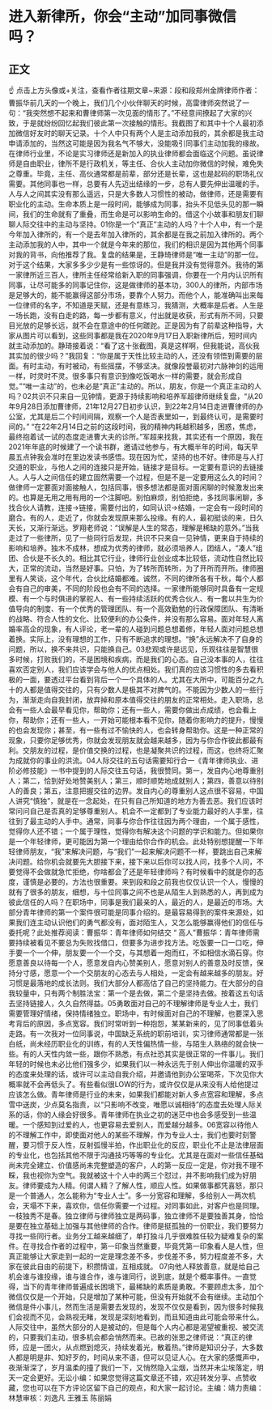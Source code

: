 # 进入新律所，你会“主动”加同事微信吗？
## 正文
☝ 点击上方头像或+关注，查看作者往期文章~来源：段和段郑州金牌律师作者：曹振华前几天的一个晚上，我们几个小伙伴聊天的时候，高雷律师突然说了一句：“我突然想不起来和曹律师第一次见面的情形了。”不经意间撩起了大家的兴致，于是就纷纷回忆起我们彼此第一次接触的情形。我截图了和其中十个人最初添加微信好友时的聊天记录。十个人中只有两个人是主动添加我的，其余都是我主动申请添加的，当然这可能是因为我名气不够大，没能吸引同事们主动加我的缘故。在律师行业里，不论是实习律师还是新加入的执业律师都会面临这个问题。虽说律师是自由职业，律所不是行政机关，等主任、合伙人主动加你微信的时候，难免失之尊重。毕竟，主任、高伙通常都是前辈，部分还是长辈，这也是起码的职场礼仪需要。其他同事也一样，总要有人先迈出结缘的一步，总有人要先伸出温暖的手。人与人之间其实没有那么遥远，只是大多数人习惯性的被动，做律师，还是需要有职业化的主动。生命本质上是一段时间，能够成为同事，抬头不见低头见的那一瞬间，我们的生命就有了重叠，而生命是可以影响生命的。借这个小故事和朋友们聊聊人际交往中的主动与坚持。01你是一个“真正”主动的人吗？十个人中，有一个是今年加入律所的，有一个是去年加入律所的，其余都是在我之前加入律所的。两个主动添加我的人中，其中一个就是今年来的那位，我们的相识是因为其他两个同事对我的背书，向他推荐了我。复盘的结果是，王静琦律师是“唯一主动”的那一位。对于这个结果，大家多多少少是有一些惊讶的。但是我并没有觉得意外。我待的第一家律所近三百人，律所主任经常给新入职的同事强调，你要在一个月内认识所有同事，让尽可能多的同事记住你，这是做律师的基本功，300人的律所，内部市场是足够大的，能不能赢得这部分市场，要靠个人努力。而他个人，能准确叫出来每一位律师的名字，不知道是天赋，还是有意练习，我猜测，大概率是后者。人生是一场长跑，没有白走的路，每一步都有意义，付出就是收获，形式有所不同，只要目光放的足够长远，就不会在意途中的任何蹉跎。正是因为有了前辈这种指导，大家从图片可以看到，这些同事都是我在2020年9月17日入职新律所后，短时间内就主动添加的。静琦接着说：“看了这十张截图，真是这样啊，但我能说，高伙我其实加的很少吗？”我回复：“你是属于天性比较主动的人，还没有领悟到需要的层面。有时主动，有时被动，有些摇摆，不够坚决。就像段誉最初对六脉神剑的运用一样，时灵时不灵。很多事只有意识到像吃饭喝水一样的需要，就会形成自觉。”“唯一主动”的，也未必是“真正”主动的。所以，朋友，你是一个真正主动的人吗？02共识不只来自一见钟情，更源于持续影响和培养军超律师继续复盘，“从20年9月28日添加曹律师，21年12月27日初步认识，到22年2月14日走进曹律师的办公室，尤其是后二个时间间隔，观察一个人是否表里如一，到最终认可，是需要时间的。” “在22年2月14日之前的这段时间，我的精神内耗越积越多，困惑，焦虑，最终抱着试一试的态度走进曹大夫的诊所。”军超来找我，其实还有一个原因，我在2021年年底的时候建了一个读书群，邀请过他参与，有大概半年的时间，每天早晨五点钟我会准时在里边发读书感悟。现在因为忙，坚持的也不好。律师是与人打交道的职业，与他人之间的连接只是开始，链接才是目标。一定要有意识的去链接人。人与人之间信任的建立固然需要一个过程，但是不是一定要用这么久的时间？做律师一定要面对面接触人，包括同事，很多想法都是面对面闲聊的时候激发出来的。也算是无用之用有用的一个注脚吧。别怕麻烦，别怕拒绝，多找同事闲聊，多找合伙人请教，连接→链接，需要付出的，如同认识→结婚，一定会有一段时间的磨合。有的人，走近了，你就会发现原来那么投缘。有的人，最初挺谈的来，日久天长，又渐行渐远。罗翔老师说：“误解是人生的常态，理解是稀缺的意外。”当我走过了一些律所，见了一些同行后发现，共识不只来自一见钟情，更来自于持续的影响和培养。独木不成林，想成为优秀的律师，就必须培养人，团结人，“凑人”组团、合伙是不长久的。相比其它行业，律师行业创业成本比较低，流动性自然比较大，正常的流动，当然是好事。只怕，为了转所而转所，为了开所而开所。律师圈里有人笑谈，这个年代，合伙比结婚都难。诚然，不同的律所各有千秋，每个人都会有自己的审美，不同的阶段也会有不同的选择。一家律所能够同时具备有一定规模、有一个与时俱进的掌舵人、有一些持续活跃的优秀合伙人、有一套以共生为价值导向的制度、有一个优秀的管理团队、有一个高效勤勉的行政保障团队、有清晰的战略、符合人性的文化、比较便利的办公条件，并没有那么容易。面对年轻人离婚率高企的现象，有人评论，老一辈的人碰到问题总想着修，年轻人面对问题总想着换。实际上，没有理想的工作，只有不断追求的理想。“换”永远解决不了自身的问题，所以，换不来共识，只能换自己。03悲观或许是远见，乐观往往是智慧很多时候，打败我们的，不是困境和疾病，而是我们的心态。自己没本事的人，往往喜欢否定别人，我们应该学会与他人的优点相处。我们真的应该习惯性的多去看积极的一面，要透过平台看到背后一个一个具体的人。尤其在大所中，可能百分之九十的人都是值得交往的，只有少数人是极其不对脾气的。不能因为少数人的一些行为，渐渐走向自我封闭，放弃掉和原本值得交往的朋友的正常相处。走入职场，总会有一些人会最早看见你，帮助你；还有一些人，需要你做出点成绩，也会看上你，帮助你；还有一些人，一开始可能根本看不见你，随着你影响力的提升，慢慢的也会发现你；甚至，有一些有过不愉快的人，也会转身帮助你。这是一种正常的现象，只要你足够优秀，你就会发现朋友就会越来越多，因为与你合作彼此都最有利。交朋友的过程，是价值交换的过程，也是凝聚共识的过程，而这，也终将汇聚为成就你的事业的洪流。04人际交往的五句话需要知行合一《青年律师执业、进阶必修技能》一书中提到的人际交往五句话，我很赞同。第一，发自内心地尊重别人；第二，恰到好处地赞美别人；第三，顺时顺势地成就别人；第四，善意以待别人的善良；第五，注意把握交往的边界。发自内心的尊重别人这点很不容易，中国人讲究“慎独”，就是在一念起处，在只有自己所知道的地方为善去恶。我们应该时常问问自己是否真的足够尊重别人。机会不一定都到了专业能力最好的人手里，往往到了最主动的人手中。通常，同事与你合作往往因为两个理由，一个属于感性，觉得你人还不错；一个属于理性，觉得你有解决这个问题的学识和能力。但如果你是一个年轻律师，更可能因为第一个理由给你合作的机会。此处特别想提醒一下年轻律师朋友，“我”来解决问题，与“我们”一起来解决问题不一样，要跳出自己来解决问题。给你机会就要先大胆接下来，接下来以后你可以找人问，找多个人问，不要觉得不会做就急忙拒绝，你啥都会了还是年轻律师吗？有时候看中的就是你的态度，谨慎是必要的，方法也很重要。来到段和段之前我也仅仅认识一个人，慢慢的就有了很多的朋友，细想，与十位同事之间不也是从陌生人到熟悉的人，再到成为彼此信任的人吗？在职场中，同事是我们最亲的人，最近的人，是最近的市场。大部分青年律师的第一个案件很可能是同事介绍的。是最容易得到的案件来源处，如果我们连主动认识他们的勇气都没有，面对陌生人，又怎么能够赢得他们的信任与委托呢？此处推荐阅读：曹振华：青年律师如何结交 “ 高人”曹振华：青年律师需要持续被看见不要总为失败找借口，但要多为进步找方法。吃饭要一口一口吃，伸手要一个一个伸，朋友要一个一个交，与其想着一炮而红，不如相信水滴石穿。你愿意善良以待每一个人，愿意发自内心赞美别人，愿意对别人的善意及时反馈，保持分寸感，愿意一个一个交朋友的心态去与人相处，一定会有越来越多的朋友。好习惯是最落地的成长法则。我们大部分人都高估了自己的坚持能力。在大部分的自我较量中，只有两个制胜法宝：第一个是去做，第二个是坚持去做。按着这五句话去坚持链接人，久久自然得益。05勇敢面对自己的不理解律师是专业人士，我们需要管理好情绪，保持情绪独立。职场中，有时候面对自己的不理解，也要深入思考背后的原因，多点宽容。我们时常听到一种抱怨，某某新来的，见了同事低着头走路。有一次我对一位同事说，中国缺乏系统的职前培训，实习律师通常都是一张白纸，尚未经历职业化的训练，有的人天性偏热情一些，与陌生人熟络的就会快一些。有的人天性内敛一些，跟你不熟悉，有点社恐其实是很正常的一件事儿。我们年轻的时候也未必比他们强多少，如果我们以一种永远先于别人伸出你温暖的双手的态度来处理的话，或许可以主动自我介绍，并邀请他到办公室喝茶，下次见你大概率就不会再低头了。有些看似很LOW的行为，或许仅仅是从来没有人给他提过应该怎么做。青年律师是行业的未来，如果我们都能对新人多点宽容和理解，多点雪中送炭，少点莫名指责，以“只影响不改变，唯愿以诚相待”的态度去处理人际关系的话，你的人缘会好很多。青年律师在执业之初的迷茫中也会多感受到一些温暖。一个感知到过爱的人，也更容易去爱别人，而爱越分越多。06宽容以待他人的不理解工作中，即使面对他人的某些不理解，作为专业人士，我们也要时刻警醒，要习惯于反人性，反射弧慢半拍，作出职业化的反应，职业化不止是法律层面的专业化，也包括其他不限于沟通技巧等等的专业化。尤其是在面对一些信任基础尚未完全建立、价值感尚未完整塑造的客户，人的第一反应一定是，你对我不理不睬，我也视你为空气。我就被这十个人中的两三个怼过，并不影响我们成为好朋友。律师要成为人精。何谓人精？了解人性，顺应人性。如果做事都凭喜怒，那只是一个普通人，怎么能称为“专业人士”。多一分宽容和理解，多给别人一两次机会，天塌不下来，喜欢你，信任你需要一个过程。对同事如此，对客户也是同理。一枝独秀不是春。独立律师与律师独立是两码事，独立律师不是要独善其身，恰恰是要在独立基础上加强与其他律师的合作。律师是挺孤独的一份职业，我们要努力寻找一些同行者。业务分工越来越细了，单打独斗几乎很难胜任较为疑难复杂的案件。在寻找合作者的过程中，第一印象当然重要，毕竟凭第一印象看人是人性，但真正能够让大家走到一起的一定是理念差不多，步伐差不多，努力程度差不多，大家在彼此自由的前提下，积攒情谊，互相成就。   07向他人释放善意，就是给自己机会谁与谁投缘，谁与谁合作，谁与谁同行，说到底，就是个概率事件。一直觉得，当下的青年律师普遍成长困境下，最稀缺的素质是勇敢。不要顾虑太多，加个微信仅仅是一个开始，只是增加了某种可能，但没有开始就不会有继续。主动加个微信是件小事儿，然而生活是需要去发现的，发现不仅仅是看到，因为很多时候我们会视而不见，会熟视无睹，发现是深刻地看到，而且知道由此可能会带来什么。人际交往中，虽然大部分的人是被动的，但是每个人内心都是渴望被重视、被交流的，只要我们主动，很多机会都会悄然而来。已故的张思之律师说：“真正的律师，应是一团火，从点燃到熄灭，持续发着光，散着热。”律师是知识分子，大多数人都是明是非、知好歹的，时间从来不语，但可以见证人心。在大家的感慨声中，夜渐渐深了，岁月温柔的撞了我们一下，又悄然隐入尘烟，当然并未尘埃落定，明天一定会更好。无讼小编：如果您觉得这篇文章还不错，欢迎转发分享、点赞收藏，您也可以在下方评论区留下自己的观点，和大家一起讨论。主编：靖力责编：林慧审核：刘逸凡 王雅玉 陈丽娟 